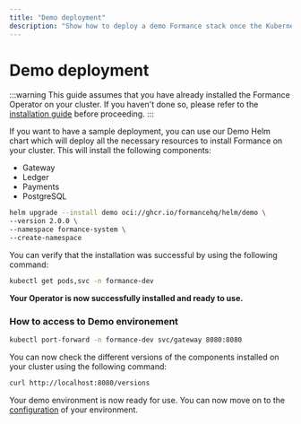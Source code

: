 ```yaml
---
title: "Demo deployment"
description: "Show how to deploy a demo Formance stack once the Kubernetes operator is installed"
---
```


# Demo deployment

:::warning
This guide assumes that you have already installed the Formance Operator on your cluster. If you haven't done so, please refer to the [installation guide](../installation/deployments.mdx) before proceeding.
:::

If you want to have a sample deployment, you can use our Demo Helm chart which will deploy all the necessary resources to install Formance on your cluster.
This will install the following components:
- Gateway
- Ledger
- Payments
- PostgreSQL

```bash
helm upgrade --install demo oci://ghcr.io/formancehq/helm/demo \
--version 2.0.0 \
--namespace formance-system \
--create-namespace
```

You can verify that the installation was successful by using the following command:
```bash
kubectl get pods,svc -n formance-dev
```

**Your Operator is now successfully installed and ready to use.**

### How to access to Demo environement
```BASH
kubectl port-forward -n formance-dev svc/gateway 8080:8080
```
You can now check the different versions of the components installed on your cluster using the following command:
```bash
curl http://localhost:8080/versions
```

Your demo environment is now ready for use. You can now move on to the [configuration](/docs/configuration) of your environment.